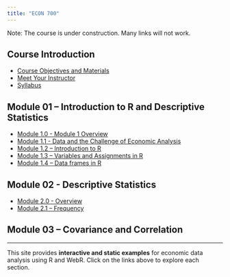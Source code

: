 ```yaml
---
title: "ECON 700"
---
```


Note: The course is under construction. Many links will not work.

## Course Introduction

<ul>
  <li><a href="about.qmd">Course Objectives and Materials</a></li>
  <li><a href="mcnab.qmd">Meet Your Instructor</a></li>
  <li><a href="ECON-700---Fall-2026.pdf">Syllabus</a></li>
</ul>

## Module 01 – Introduction to R and Descriptive Statistics

<ul>
  <li><a href="mod-1-0-overview.qmd">Module 1.0 - Module 1 Overview</a></li>
  <li><a href="mod-1-1-intro-to-data.qmd">Module 1.1 - Data and the Challenge of Economic Analysis</a></li>
  <li><a href="mod-1-2-intro-to-r.qmd">Module 1.2 – Introduction to R</a></li>
  <li><a href="mod-1-3-intro-to-r-variables.qmd">Module 1.3 – Variables and Assignments in R</a></li>
  <li><a href="mod-1-4-intro-to-r-dataframes.qmd">Module 1.4 – Data frames in R</a></li>
</ul>

## Module 02 - Descriptive Statistics 

<ul>
  <li><a href="mod-2-0-overview.qmd">Module 2.0 - Overview</a></li>
  <li><a href="mod-2-1-frequency.qmd">Module 2.1 – Frequency</a></li>
</ul>

## Module 03 – Covariance and Correlation



---

<p>This site provides <strong>interactive and static examples</strong> for economic data analysis using R and WebR. Click on the links above to explore each section.</p>



